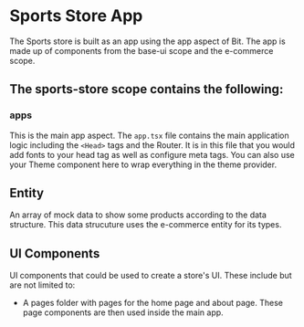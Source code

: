 # Sports Store App

The Sports store is built as an app using the app aspect of Bit. The app is made up of components from the base-ui scope and the e-commerce scope.

## The sports-store scope contains the following:

### apps

This is the main app aspect. The `app.tsx` file contains the main application logic including the `<Head>` tags and the Router. It is in this file that you would add fonts to your head tag as well as configure meta tags. You can also use your Theme component here to wrap everything in the theme provider.

## Entity

An array of mock data to show some products according to the data structure. This data strucuture uses the e-commerce entity for its types.

## UI Components

UI components that could be used to create a store's UI. These include but are not limited to:

- A pages folder with pages for the home page and about page. These page components are then used inside the main app.
